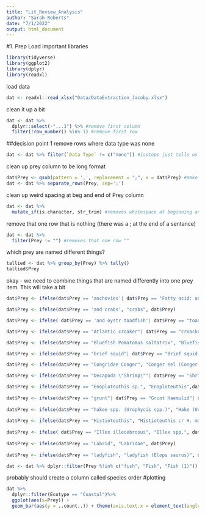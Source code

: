 ```yaml
---
title: "Lit_Review_Analysis"
author: "Sarah Roberts"
date: "7/1/2022"
output: html_document
---
```


#1. Prep
Load important libraries 
```r
library(tidyverse)
library(ggplot2)
library(dplyr)
library(readxl)
```




load data 
```r
dat <- readxl::read_xlsx("Data/DataExtraction_Jacoby.xlsx")


```

clean it up a bit
```r
dat <- dat %>% 
  dplyr::select(-"...1") %>% #remove first column
  filter(!row_number() %in% 1) #remove first row

```

##decision point 1
remove rows where data type was none
```r
dat <- dat %>% filter(`Data Type` != c("none")) #isotope just tells us what they are similar to - should we remove?  
```



clean up prey column to be long format 
```r
dat$Prey <- gsub(pattern = ',', replacement = ";", x = dat$Prey) #make all commmas semi colon 
dat <- dat %>% separate_rows(Prey, sep=';')
```

clean up weird spacing at beg and end of Prey column
```r
dat <- dat %>%
  mutate_if(is.character, str_trim) #removes whitespace at beginning and end of all characters
```

remove that one row that is nothing (there was a ; at the end of a sentance)
```r
dat <- dat %>%
  filter(Prey != "") #removes that one row ""
```


which prey are named different things?
```r
tallied <- dat %>% group_by(Prey) %>% tally()
tallied$Prey
```
okay - we need to combine things that are named differently into one prey item. This will take a bit

```r
dat$Prey <- ifelse(dat$Prey == 'anchovies'| dat$Prey == "Fatty acid: anchovy", "anchovy spp (Anchoa spp.)", dat$Prey)

dat$Prey <- ifelse(dat$Prey == 'and crabs', "crabs", dat$Prey)

dat$Prey <- ifelse( dat$Prey == 'and oystr toadfish'| dat$Prey == "toadfish (Opsanus tau)", "Oyster toadfish (Opsanus tau)", dat$Prey)

dat$Prey <- ifelse(dat$Prey == "Atlantic croaker"| dat$Prey == "croacker"| dat$Prey == "croaker"| dat$Prey == "Croaker Sciaenid", "Atlantic croaker (Micropogonias undulatus)",dat$Prey)

dat$Prey <- ifelse(dat$Prey == "Bluefish Pomatomus saltatrix", "Bluefish (Pomatomus saltatrix)",dat$Prey) 

dat$Prey <- ifelse(dat$Prey == "brief squid"| dat$Prey == "Brief squid Lolliguncula brevis", "Atlantic brief squid (Lolliguncula brevis)", dat$Prey)

dat$Prey <- ifelse(dat$Prey == "Congridae Conger", "Conger eel (Conger oceanicus)", dat$Prey)

dat$Prey <- ifelse(dat$Prey == "Decapoda \"Shrimp\""| dat$Prey == "Shrimp Pernaeus sp.", "shrimp",dat$Prey) 

dat$Prey <- ifelse(dat$Prey == "Enoploteuthis sp.", "Enoploteuthis",dat$Prey)
                                                                            
dat$Prey <- ifelse(dat$Prey == "grunt"| dat$Prey == "Grunt Haemulid"| dat$Prey == "Haemulon", "Grunt Haemulon sp.", dat$Prey)
                                                                                   
dat$Prey <- ifelse(dat$Prey == "hakee spp. (Urophycis spp.)", "Hake (Urophycis sp.)", dat$Prey)
                                                                                   
dat$Prey <- ifelse(dat$Prey == "Histioteuthis", "Histioteuthis cr H. miranda", dat$Prey)
                                                                                   
dat$Prey <- ifelse( dat$Prey == "Illex illecebrosus", "Illex spp.", dat$Prey)
                                                                                   
dat$Prey <- ifelse(dat$Prey == "Labrid", "Labridae", dat$Prey)
                                                                                   
dat$Prey <- ifelse(dat$Prey == "ladyfish", "ladyfish (Elops saurus)", dat$Prey)

dat <- dat %>% dplyr::filter(Prey %!in% c("fish", "Fish", "Fish (1)"))
```

probably should create a column called species order
#plotting

```r
dat %>% 
  dplyr::filter(Ecotype == "Coastal")%>% 
  ggplot(aes(x=Prey)) + 
  geom_bar(aes(y = ..count..)) + theme(axis.text.x = element_text(angle = 90, vjust = 1, hjust = 1)) + facet_wrap(~Region)
```
